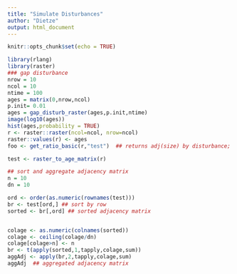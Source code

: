 ```yaml
---
title: "Simulate Disturbances"
author: "Dietze"
output: html_document
---
```


```r
knitr::opts_chunk$set(echo = TRUE)
```

```r
library(rlang)
library(raster)
### gap disturbance
nrow = 10
ncol = 10
ntime = 100
ages = matrix(0,nrow,ncol)
p.init= 0.01
ages = gap_disturb_raster(ages,p.init,ntime)
image(log10(ages))
hist(ages,probability = TRUE)
r <- raster::raster(ncol=ncol, nrow=ncol)
raster::values(r) <- ages
foo <- get_ratio_basic(r,"test")  ## returns adj(size) by disturbance; can also use to construct size distribution

test <- raster_to_age_matrix(r)

## sort and aggregate adjacency matrix
n = 10
dn = 10

ord <- order(as.numeric(rownames(test)))
br <- test[ord,] ## sort by row
sorted <- br[,ord] ## sorted adjacency matrix


colage <- as.numeric(colnames(sorted))
colage <- ceiling(colage/dn)
colage[colage>n] <- n
br <- t(apply(sorted,1,tapply,colage,sum))
aggAdj <- apply(br,2,tapply,colage,sum)
aggAdj  ## aggregated adjacency matrix
```

